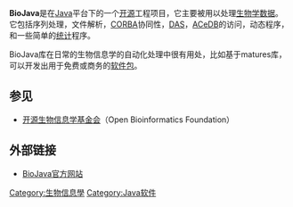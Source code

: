 {{orphan|time=2015-01-27T05:24:23+00:00}}
'''BioJava'''是在[[Java|Java]]平台下的一个[[开放源代码|开源]]工程项目，它主要被用以处理[[生物学|生物学]][[数据|数据]]。它包括序列处理，文件解析，[[CORBA|CORBA]]协同性，[[DAS|DAS]]，[[ACeDB|ACeDB]]的访问，动态程序，和一些简单的[[统计|统计]]程序。

BioJava库在日常的生物信息学的自动化处理中很有用处，比如基于matures库，可以开发出用于免费或商务的[[软件包|软件包]]。

== 参见 ==
* [http://www.open-bio.org/ 开源生物信息学基金会]{{Wayback|url=http://www.open-bio.org/ |date=20081202181559 }}（Open Bioinformatics Foundation）

== 外部链接 ==
* [http://biojava.org/ BioJava官方网站]{{Wayback|url=http://biojava.org/ |date=20040404174916 }}

{{compu-soft-stub}}
{{bioinformatics-stub}}

[[Category:生物信息學|Category:生物信息學]]
[[Category:Java软件|Category:Java软件]]